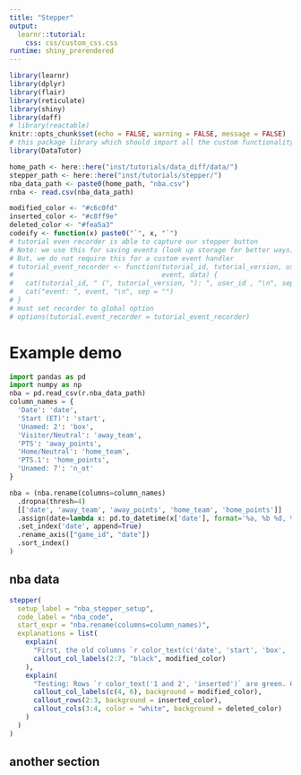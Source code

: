 ```yaml
---
title: "Stepper"
output:
  learnr::tutorial:
    css: css/custom_css.css
runtime: shiny_prerendered
---
```


```r
library(learnr)
library(dplyr)
library(flair)
library(reticulate)
library(shiny)
library(daff)
# library(reactable)
knitr::opts_chunk$set(echo = FALSE, warning = FALSE, message = FALSE)
# this package library which should import all the custom functionality we need for doc
library(DataTutor)

home_path <- here::here("inst/tutorials/data_diff/data/")
stepper_path <- here::here("inst/tutorials/stepper/")
nba_data_path <- paste0(home_path, "nba.csv")
rnba <- read.csv(nba_data_path)

modified_color <- "#c6c0fd"
inserted_color <- "#c8ff9e"
deleted_color <- "#fea5a3"
codeify <- function(x) paste0("`", x, "`")
# tutorial even recorder is able to capture our stepper button
# Note: we use this for saving events (look up storage for better ways)
# But, we do not require this for a custom event handler
# tutorial_event_recorder <- function(tutorial_id, tutorial_version, user_id,
#                                     event, data) {
#   cat(tutorial_id, " (", tutorial_version, "): ", user_id , "\n", sep = "")
#   cat("event: ", event, "\n", sep = "")
# }
# must set recorder to global option
# options(tutorial.event_recorder = tutorial_event_recorder)
```

# Example demo

```python
import pandas as pd
import numpy as np
nba = pd.read_csv(r.nba_data_path)
column_names = {
  'Date': 'date',
  'Start (ET)': 'start',
  'Unamed: 2': 'box',
  'Visitor/Neutral': 'away_team',
  'PTS': 'away_points',
  'Home/Neutral': 'home_team',
  'PTS.1': 'home_points',
  'Unamed: 7': 'n_ot'
}
```

```python
nba = (nba.rename(columns=column_names)
  .dropna(thresh=4)
  [['date', 'away_team', 'away_points', 'home_team', 'home_points']]
  .assign(date=lambda x: pd.to_datetime(x['date'], format='%a, %b %d, %Y'))
  .set_index('date', append=True)
  .rename_axis(["game_id", "date"])
  .sort_index()
)
```

## nba data

```r
stepper(
  setup_label = "nba_stepper_setup",
  code_label = "nba_code",
  start_expr = "nba.rename(columns=column_names)",
  explanations = list(
    explain(
      "First, the old columns `r color_text(c('date', 'start', 'box', 'away_team', 'away_points', 'home_team', 'home_points'), 'modified')` are renamed using `r kableExtra::text_spec(codeify('rename'), popover = 'Alter axes labels. Function / dict values must be unique (1-to-1). Labels not contained in a dict / Series will be left as-is. Extra labels listed don’t throw an error. See the user guide for more.')` and supplying our earlier `r color_text('column_names', 'highlighted')` dict. Some of these columns are now more readable.",
      callout_col_labels(2:7, "black", modified_color)
    ),
    explain(
      "Testing: Rows `r color_text('1 and 2', 'inserted')` are green. Columns `r color_text('date', 'deleted')` and `r color_text('start', 'deleted')` are red. Column labels `r color_text(c('away_team', 'home_team'), 'modified')` are purple.",
      callout_col_labels(c(4, 6), background = modified_color),
      callout_rows(2:3, background = inserted_color),
      callout_cols(3:4, color = "white", background = deleted_color)
    )
  )
)
```

## another section

<script>
$(document).ready(function(){
    $('.popover-dismiss').popover({
      trigger: 'hover'
    })
    $('[data-toggle="popover"]').popover({
      trigger: 'hover',
      html: true
    });
});
</script>
